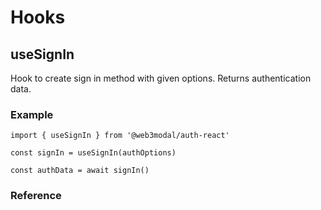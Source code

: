 
# Hooks

## useSignIn

Hook to create sign in method with given options. Returns authentication data.

### Example

```tsx
import { useSignIn } from '@web3modal/auth-react'

const signIn = useSignIn(authOptions)

const authData = await signIn()
```

### Reference

<AuthSignInReference />
